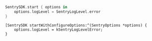 ```swift
SentrySDK.start { options in
    options.logLevel = SentryLogLevel.error
}
```

``` objc
[SentrySDK startWithConfigureOptions:^(SentryOptions *options) {
    options.logLevel = kSentryLogLevelError;
}
```
